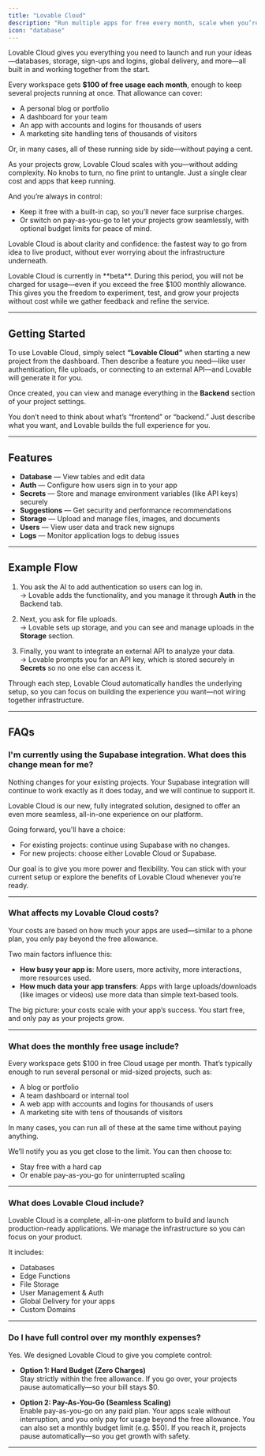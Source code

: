 ```yaml
---
title: "Lovable Cloud"
description: "Run multiple apps for free every month, scale when you’re ready"
icon: "database"
---
```


Lovable Cloud gives you everything you need to launch and run your ideas—databases, storage, sign-ups and logins, global delivery, and more—all built in and working together from the start.  

Every workspace gets **$100 of free usage each month**, enough to keep several projects running at once. That allowance can cover:  

- A personal blog or portfolio  
- A dashboard for your team  
- An app with accounts and logins for thousands of users  
- A marketing site handling tens of thousands of visitors  

Or, in many cases, all of these running side by side—without paying a cent.  

As your projects grow, Lovable Cloud scales with you—without adding complexity. No knobs to turn, no fine print to untangle. Just a single clear cost and apps that keep running.  

And you’re always in control:  
- Keep it free with a built-in cap, so you’ll never face surprise charges.  
- Or switch on pay-as-you-go to let your projects grow seamlessly, with optional budget limits for peace of mind.  

Lovable Cloud is about clarity and confidence: the fastest way to go from idea to live product, without ever worrying about the infrastructure underneath.  

<Note>  
Lovable Cloud is currently in **beta**. During this period, you will not be charged for usage—even if you exceed the free $100 monthly allowance. This gives you the freedom to experiment, test, and grow your projects without cost while we gather feedback and refine the service.
</Note>  

---

## Getting Started  

To use Lovable Cloud, simply select **“Lovable Cloud”** when starting a new project from the dashboard. Then describe a feature you need—like user authentication, file uploads, or connecting to an external API—and Lovable will generate it for you.  

Once created, you can view and manage everything in the **Backend** section of your project settings.  

<Note>  
You don’t need to think about what’s “frontend” or “backend.” Just describe what you want, and Lovable builds the full experience for you.  
</Note>  

---

## Features  

- **Database** — View tables and edit data  
- **Auth** — Configure how users sign in to your app  
- **Secrets** — Store and manage environment variables (like API keys) securely  
- **Suggestions** — Get security and performance recommendations  
- **Storage** — Upload and manage files, images, and documents  
- **Users** — View user data and track new signups  
- **Logs** — Monitor application logs to debug issues  

---

## Example Flow  

1. You ask the AI to add authentication so users can log in.  
   → Lovable adds the functionality, and you manage it through **Auth** in the Backend tab.  

2. Next, you ask for file uploads.  
   → Lovable sets up storage, and you can see and manage uploads in the **Storage** section.  

3. Finally, you want to integrate an external API to analyze your data.  
   → Lovable prompts you for an API key, which is stored securely in **Secrets** so no one else can access it.  

Through each step, Lovable Cloud automatically handles the underlying setup, so you can focus on building the experience you want—not wiring together infrastructure.  

---

## FAQs  

### I'm currently using the Supabase integration. What does this change mean for me?  
Nothing changes for your existing projects. Your Supabase integration will continue to work exactly as it does today, and we will continue to support it.  

Lovable Cloud is our new, fully integrated solution, designed to offer an even more seamless, all-in-one experience on our platform.  

Going forward, you'll have a choice:  
- For existing projects: continue using Supabase with no changes.  
- For new projects: choose either Lovable Cloud or Supabase.  

Our goal is to give you more power and flexibility. You can stick with your current setup or explore the benefits of Lovable Cloud whenever you’re ready.  

---

### What affects my Lovable Cloud costs?  
Your costs are based on how much your apps are used—similar to a phone plan, you only pay beyond the free allowance.  

Two main factors influence this:  
- **How busy your app is**: More users, more activity, more interactions, more resources used.  
- **How much data your app transfers**: Apps with large uploads/downloads (like images or videos) use more data than simple text-based tools.  

The big picture: your costs scale with your app’s success. You start free, and only pay as your projects grow.  

---

### What does the monthly free usage include?  
Every workspace gets $100 in free Cloud usage per month. That’s typically enough to run several personal or mid-sized projects, such as:  

- A blog or portfolio  
- A team dashboard or internal tool  
- A web app with accounts and logins for thousands of users  
- A marketing site with tens of thousands of visitors  

In many cases, you can run all of these at the same time without paying anything.  

We’ll notify you as you get close to the limit. You can then choose to:  
- Stay free with a hard cap  
- Or enable pay-as-you-go for uninterrupted scaling  

---

### What does Lovable Cloud include?  
Lovable Cloud is a complete, all-in-one platform to build and launch production-ready applications. We manage the infrastructure so you can focus on your product.  

It includes:  
- Databases  
- Edge Functions  
- File Storage  
- User Management & Auth  
- Global Delivery for your apps  
- Custom Domains  

---

### Do I have full control over my monthly expenses?  
Yes. We designed Lovable Cloud to give you complete control:  

- **Option 1: Hard Budget (Zero Charges)**  
Stay strictly within the free allowance. If you go over, your projects pause automatically—so your bill stays $0.  

- **Option 2: Pay-As-You-Go (Seamless Scaling)**  
Enable pay-as-you-go on any paid plan. Your apps scale without interruption, and you only pay for usage beyond the free allowance. You can also set a monthly budget limit (e.g. $50). If you reach it, projects pause automatically—so you get growth with safety.  

---
